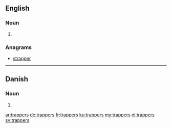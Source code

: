 ==English==

===Noun===
{{head|en|plural}}

# {{plural of|trapper|lang=en|nocat=1}}

===Anagrams===
* [[strapper#English|strapper]]

----

==Danish==

===Noun===
{{head|da|noun form|g=c}}

# {{form of|genitive plural indefinite|trappe|lang=da}}

[[ar:trappers]]
[[de:trappers]]
[[fr:trappers]]
[[ku:trappers]]
[[my:trappers]]
[[nl:trappers]]
[[sv:trappers]]
